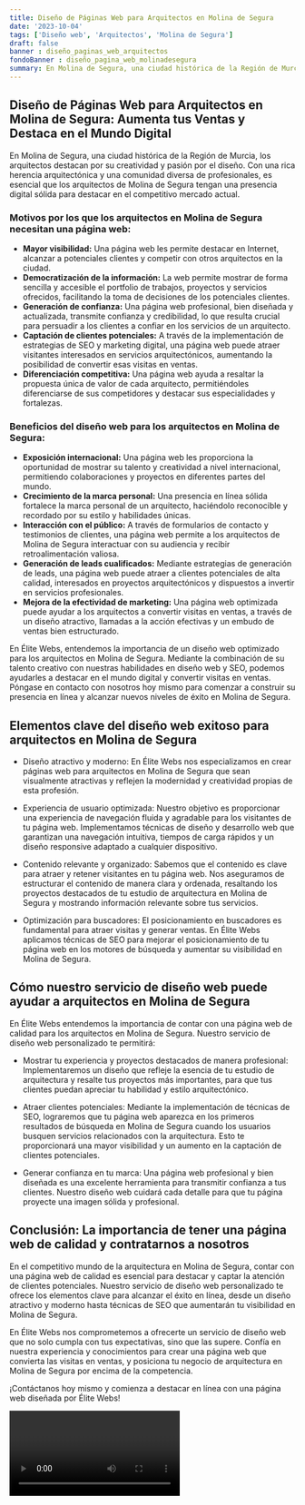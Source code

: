 ```yaml
---
title: Diseño de Páginas Web para Arquitectos en Molina de Segura
date: '2023-10-04'
tags: ['Diseño web', 'Arquitectos', 'Molina de Segura']
draft: false
banner : diseño_paginas_web_arquitectos
fondoBanner : diseño_pagina_web_molinadesegura
summary: En Molina de Segura, una ciudad histórica de la Región de Murcia, los arquitectos destacan por su creatividad y pasión por el diseño. Con una rica herencia arquitectónica y una comunidad diversa de profesionales, es esencial que los arquitectos de Molina de Segura tengan una presencia digital sólida para destacar en el competitivo mercado actual.
---
```


## Diseño de Páginas Web para Arquitectos en Molina de Segura: Aumenta tus Ventas y Destaca en el Mundo Digital

En Molina de Segura, una ciudad histórica de la Región de Murcia, los arquitectos destacan por su creatividad y pasión por el diseño. Con una rica herencia arquitectónica y una comunidad diversa de profesionales, es esencial que los arquitectos de Molina de Segura tengan una presencia digital sólida para destacar en el competitivo mercado actual.

### Motivos por los que los arquitectos en Molina de Segura necesitan una página web:

- **Mayor visibilidad:** Una página web les permite destacar en Internet, alcanzar a potenciales clientes y competir con otros arquitectos en la ciudad.
- **Democratización de la información:** La web permite mostrar de forma sencilla y accesible el portfolio de trabajos, proyectos y servicios ofrecidos, facilitando la toma de decisiones de los potenciales clientes.
- **Generación de confianza:** Una página web profesional, bien diseñada y actualizada, transmite confianza y credibilidad, lo que resulta crucial para persuadir a los clientes a confiar en los servicios de un arquitecto.
- **Captación de clientes potenciales:** A través de la implementación de estrategias de SEO y marketing digital, una página web puede atraer visitantes interesados en servicios arquitectónicos, aumentando la posibilidad de convertir esas visitas en ventas.
- **Diferenciación competitiva:** Una página web ayuda a resaltar la propuesta única de valor de cada arquitecto, permitiéndoles diferenciarse de sus competidores y destacar sus especialidades y fortalezas.

### Beneficios del diseño web para los arquitectos en Molina de Segura:

- **Exposición internacional:** Una página web les proporciona la oportunidad de mostrar su talento y creatividad a nivel internacional, permitiendo colaboraciones y proyectos en diferentes partes del mundo.
- **Crecimiento de la marca personal:** Una presencia en línea sólida fortalece la marca personal de un arquitecto, haciéndolo reconocible y recordado por su estilo y habilidades únicas.
- **Interacción con el público:** A través de formularios de contacto y testimonios de clientes, una página web permite a los arquitectos de Molina de Segura interactuar con su audiencia y recibir retroalimentación valiosa.
- **Generación de leads cualificados:** Mediante estrategias de generación de leads, una página web puede atraer a clientes potenciales de alta calidad, interesados en proyectos arquitectónicos y dispuestos a invertir en servicios profesionales.
- **Mejora de la efectividad de marketing:** Una página web optimizada puede ayudar a los arquitectos a convertir visitas en ventas, a través de un diseño atractivo, llamadas a la acción efectivas y un embudo de ventas bien estructurado.

En Élite Webs, entendemos la importancia de un diseño web optimizado para los arquitectos en Molina de Segura.  Mediante la combinación de su talento creativo con nuestras habilidades en diseño web y SEO, podemos ayudarles a destacar en el mundo digital y convertir visitas en ventas. Póngase en contacto con nosotros hoy mismo para comenzar a construir su presencia en línea y alcanzar nuevos niveles de éxito en Molina de Segura.

<GifSeo />

<Cta />

## Elementos clave del diseño web exitoso para arquitectos en Molina de Segura

- Diseño atractivo y moderno: En Élite Webs nos especializamos en crear páginas web para arquitectos en Molina de Segura que sean visualmente atractivas y reflejen la modernidad y creatividad propias de esta profesión. 

- Experiencia de usuario optimizada: Nuestro objetivo es proporcionar una experiencia de navegación fluida y agradable para los visitantes de tu página web. Implementamos técnicas de diseño y desarrollo web que garantizan una navegación intuitiva, tiempos de carga rápidos y un diseño responsive adaptado a cualquier dispositivo.

- Contenido relevante y organizado: Sabemos que el contenido es clave para atraer y retener visitantes en tu página web. Nos aseguramos de estructurar el contenido de manera clara y ordenada, resaltando los proyectos destacados de tu estudio de arquitectura en Molina de Segura y mostrando información relevante sobre tus servicios.

- Optimización para buscadores: El posicionamiento en buscadores es fundamental para atraer visitas y generar ventas. En Élite Webs aplicamos técnicas de SEO para mejorar el posicionamiento de tu página web en los motores de búsqueda y aumentar su visibilidad en Molina de Segura. 

## Cómo nuestro servicio de diseño web puede ayudar a arquitectos en Molina de Segura

En Élite Webs entendemos la importancia de contar con una página web de calidad para los arquitectos en Molina de Segura. Nuestro servicio de diseño web personalizado te permitirá:

- Mostrar tu experiencia y proyectos destacados de manera profesional: Implementaremos un diseño que refleje la esencia de tu estudio de arquitectura y resalte tus proyectos más importantes, para que tus clientes puedan apreciar tu habilidad y estilo arquitectónico.

- Atraer clientes potenciales: Mediante la implementación de técnicas de SEO, lograremos que tu página web aparezca en los primeros resultados de búsqueda en Molina de Segura cuando los usuarios busquen servicios relacionados con la arquitectura. Esto te proporcionará una mayor visibilidad y un aumento en la captación de clientes potenciales.

- Generar confianza en tu marca: Una página web profesional y bien diseñada es una excelente herramienta para transmitir confianza a tus clientes. Nuestro diseño web cuidará cada detalle para que tu página proyecte una imagen sólida y profesional.

## Conclusión: La importancia de tener una página web de calidad y contratarnos a nosotros

En el competitivo mundo de la arquitectura en Molina de Segura, contar con una página web de calidad es esencial para destacar y captar la atención de clientes potenciales. Nuestro servicio de diseño web personalizado te ofrece los elementos clave para alcanzar el éxito en línea, desde un diseño atractivo y moderno hasta técnicas de SEO que aumentarán tu visibilidad en Molina de Segura.

En Élite Webs nos comprometemos a ofrecerte un servicio de diseño web que no solo cumpla con tus expectativas, sino que las supere. Confía en nuestra experiencia y conocimientos para crear una página web que convierta las visitas en ventas, y posiciona tu negocio de arquitectura en Molina de Segura por encima de la competencia.

¡Contáctanos hoy mismo y comienza a destacar en línea con una página web diseñada por Élite Webs!

<Video />

<CtaBot job='Arquitectos' city='Molina de Segura'/>

<Gmaps query='Molina de Segura+españa+maps' />